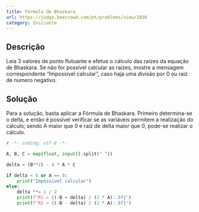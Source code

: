 ```yaml
---
title: Fórmula de Bhaskara
url: https://judge.beecrowd.com/pt/problems/view/1036
category: Iniciante
---
```


## Descrição

Leia 3 valores de ponto flutuante e efetue o cálculo das raízes da equação de Bhaskara.
Se não for possível calcular as raízes, mostre a mensagem correspondente “Impossivel calcular”, caso haja uma divisão por 0 ou raiz de numero negativo.

## Solução

Para a solução, basta aplicar a Fórmula de Bhaskara.
Primeiro determina-se o delta, e então é possível verificar se as variáveis permitem a realização do cálculo; sendo A maior que 0 e raiz de delta maior que 0, pode-se realizar o cálculo.

```py title="main.py"
# -*- coding: utf-8 -*-

A, B, C = map(float, input().split(" "))

delta = (B**2) - 4 * A * C

if delta < 0 or A == 0:
    print("Impossivel calcular")
else:
    delta **= 1 / 2
    print(f"R1 = {(-B + delta) / (2 * A):.5f}")
    print(f"R2 = {(-B - delta) / (2 * A):.5f}")
```